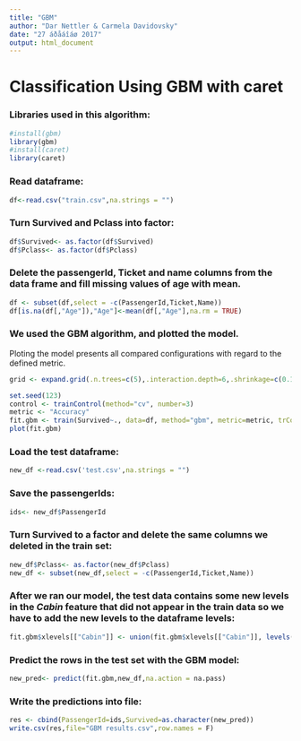 ---
title: "GBM"
author: "Dar Nettler & Carmela Davidovsky"
date: "27 áðåáîáø 2017"
output: html_document
---

# Classification Using GBM with caret

### Libraries used in this algorithm:

```{r}
#install(gbm)
library(gbm)
#install(caret)
library(caret)
```

### Read dataframe:

```{r}
df<-read.csv("train.csv",na.strings = "")
```

### Turn Survived and Pclass into factor:

```{r}
df$Survived<- as.factor(df$Survived)
df$Pclass<- as.factor(df$Pclass)
```

### Delete the passengerId, Ticket and name columns from the data frame and fill missing values of age with mean.

```{r}
df <- subset(df,select = -c(PassengerId,Ticket,Name))
df[is.na(df[,"Age"]),"Age"]<-mean(df[,"Age"],na.rm = TRUE)
```

### We used the GBM algorithm, and plotted the model. 
Ploting the model presents all compared configurations with regard to the defined metric.

```{r}
grid <- expand.grid(.n.trees=c(5),.interaction.depth=6,.shrinkage=c(0.1,0.3,0.5),.n.minobsinnode=5)

set.seed(123)
control <- trainControl(method="cv", number=3)
metric <- "Accuracy"
fit.gbm <- train(Survived~., data=df, method="gbm", metric=metric, trControl=control, verbose=FALSE,tuneGrid =grid, na.action = na.pass)
plot(fit.gbm)
```

### Load the test dataframe:

```{r}
new_df <-read.csv('test.csv',na.strings = "")
```

### Save the passengerIds:

```{r}
ids<- new_df$PassengerId
```

### Turn Survived to a factor and delete the same columns we deleted in the train set:

```{r}
new_df$Pclass<- as.factor(new_df$Pclass)
new_df <- subset(new_df,select = -c(PassengerId,Ticket,Name))
```

### After we ran our model, the test data contains some new levels in the *Cabin* feature that did not appear in the train data so we have to add the new levels to the dataframe levels:

```{r}
fit.gbm$xlevels[["Cabin"]] <- union(fit.gbm$xlevels[["Cabin"]], levels(new_df$Cabin))
```

### Predict the rows in the test set with the GBM model:

```{r}
new_pred<- predict(fit.gbm,new_df,na.action = na.pass)
```

### Write the predictions into file:

```{r}
res <- cbind(PassengerId=ids,Survived=as.character(new_pred))
write.csv(res,file="GBM results.csv",row.names = F)

```
